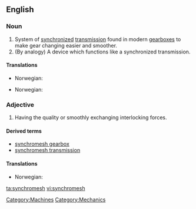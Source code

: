 ==English==
{{wikipedia}}
===Noun===
{{en-noun|pl=synchromeshes}}

# System of [[synchronized]] [[transmission]] found in modern [[gearbox|gearboxes]] to make gear changing easier and smoother.
# (By analogy) A device which functions like a synchronized transmission.

====Translations====
{{trans-top|system of synchronized transmission found in modern gearboxes}}
* Norwegian: {{t-|no|synkrongir|n}}
{{trans-mid}}
{{trans-bottom}}

{{trans-top|a device which functions like a synchronized transmission}}
* Norwegian: {{t-|no|synkronisering|c}}
{{trans-mid}}
{{trans-bottom}}

===Adjective===
{{en-adj|-}}

# Having the quality or smoothly exchanging interlocking forces.

====Derived terms====
* [[synchromesh gearbox]]
* [[synchromesh transmission]]

====Translations====
{{trans-top|a device which functions like a synchronized transmission}}
* Norwegian: {{t-|no|synkronisert}}
{{trans-mid}}
{{trans-bottom}}


[[Category:Machines]]
[[Category:Mechanics]]

[[ta:synchromesh]]
[[vi:synchromesh]]